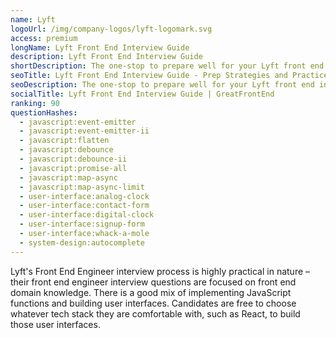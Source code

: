 ```yaml
---
name: Lyft
logoUrl: /img/company-logos/lyft-logomark.svg
access: premium
longName: Lyft Front End Interview Guide
description: Lyft Front End Interview Guide
shortDescription: The one-stop to prepare well for your Lyft front end interviews
seoTitle: Lyft Front End Interview Guide - Prep Strategies and Practice Questions
seoDescription: The one-stop to prepare well for your Lyft front end interviews. Discover insider tips, optimal prep strategies, and practice questions known to be tested.
socialTitle: Lyft Front End Interview Guide | GreatFrontEnd
ranking: 90
questionHashes:
  - javascript:event-emitter
  - javascript:event-emitter-ii
  - javascript:flatten
  - javascript:debounce
  - javascript:debounce-ii
  - javascript:promise-all
  - javascript:map-async
  - javascript:map-async-limit
  - user-interface:analog-clock
  - user-interface:contact-form
  - user-interface:digital-clock
  - user-interface:signup-form
  - user-interface:whack-a-mole
  - system-design:autocomplete
---
```


Lyft's Front End Engineer interview process is highly practical in nature – their front end engineer interview questions are focused on front end domain knowledge. There is a good mix of implementing JavaScript functions and building user interfaces. Candidates are free to choose whatever tech stack they are comfortable with, such as React, to build those user interfaces.
